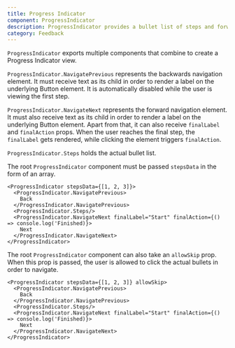 ```yaml
---
title: Progress Indicator
component: ProgressIndicator
description: ProgressIndicator provides a bullet list of steps and forward/backwards navigation buttons.
category: Feedback
---
```


`ProgressIndicator` exports multiple components that combine to create a Progress Indicator view.

`ProgressIndicator.NavigatePrevious` represents the backwards navigation element. It must receive text as its child in order to render a label on the underlying Button element. It is automatically disabled while the user is viewing the first step.

`ProgressIndicator.NavigateNext` represents the forward navigation element. It must also receive text as its child in order to render a label on the underlying Button element. Apart from that, it can also receive `finalLabel` and `finalAction` props. When the user reaches the final step, the `finalLabel` gets rendered, while clicking the element triggers `finalAction`.

`ProgressIndicator.Steps` holds the actual bullet list.

The root `ProgressIndicator` component must be passed `stepsData` in the form of an array.

```tsx preview
<ProgressIndicator stepsData={[1, 2, 3]}>
  <ProgressIndicator.NavigatePrevious>
    Back
  </ProgressIndicator.NavigatePrevious>
  <ProgressIndicator.Steps/>
  <ProgressIndicator.NavigateNext finalLabel="Start" finalAction={() => console.log('Finished)}>
    Next
  </ProgressIndicator.NavigateNext>
</ProgressIndicator>
```

The root `ProgressIndicator` component can also take an `allowSkip` prop. When this prop is passed, the user is allowed to click the actual bullets in order to navigate.

```tsx preview
<ProgressIndicator stepsData={[1, 2, 3]} allowSkip>
  <ProgressIndicator.NavigatePrevious>
    Back
  </ProgressIndicator.NavigatePrevious>
  <ProgressIndicator.Steps/>
  <ProgressIndicator.NavigateNext finalLabel="Start" finalAction={() => console.log('Finished)}>
    Next
  </ProgressIndicator.NavigateNext>
</ProgressIndicator>
```
